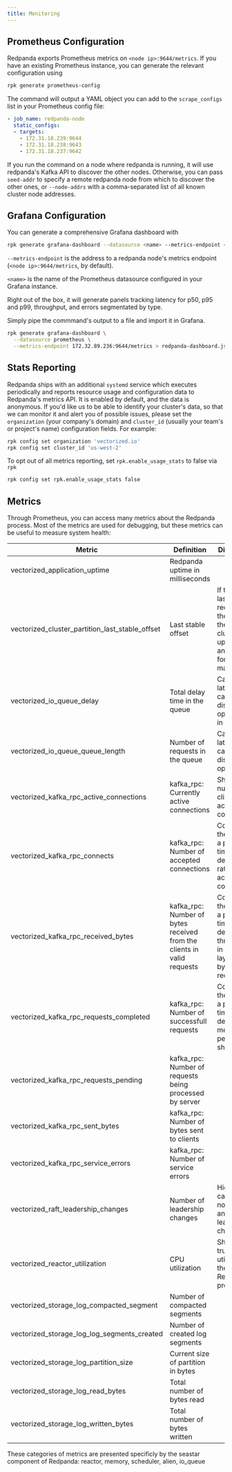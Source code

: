 ```yaml
---
title: Monitoring
---
```

<head>
    <meta name="title" content="Monitoring | Redpanda Docs"/>
    <meta name="description" content="Monitoring and alert configuration for Redpanda."/>
</head>

## Prometheus Configuration

Redpanda exports Prometheus metrics on `<node ip>:9644/metrics`. If you have an
existing Prometheus instance, you can generate the relevant configuration using

```bash
rpk generate prometheus-config
```

The command will output a YAML object you can add to the `scrape_configs` list
in your Prometheus config file:

```yaml
- job_name: redpanda-node
  static_configs:
  - targets:
    - 172.31.18.239:9644
    - 172.31.18.238:9643
    - 172.31.18.237:9642
```

If you run the command on a node where redpanda is running, it will use
redpanda's Kafka API to discover the other nodes. Otherwise, you can pass
`seed-addr` to specify a remote redpanda node from which to discover the other
ones, or `--node-addrs` with a comma-separated list of all known cluster node
addresses.

## Grafana Configuration

You can generate a comprehensive Grafana dashboard with
```bash
rpk generate grafana-dashboard --datasource <name> --metrics-endpoint <url>
```

`--metrics-endpoint` is the address to a redpanda node's metrics endpoint
(`<node ip>:9644/metrics`, by default).

`<name>` is the name of the Prometheus datasource configured in your
Grafana instance.

Right out of the box, it will generate panels tracking latency for p50, p95 and
p99, throughput, and errors segmentated by type.

Simply pipe the commmand's output to a file and import it in Grafana.

```bash
rpk generate grafana-dashboard \
  --datasource prometheus \
  --metrics-endpoint 172.32.89.236:9644/metrics > redpanda-dashboard.json
```

## Stats Reporting

Redpanda ships with an additional `systemd` service which executes periodically
and reports resource usage and configuration data to Redpanda's metrics API.
It is enabled by default, and the data is anonymous. If you'd like us to be able
to identify your cluster's data, so that we can monitor it and alert you of
possible issues, please set the `organization` (your company's domain) and
`cluster_id` (usually your team's or project's name) configuration fields. For
example:

```bash
rpk config set organization 'vectorized.io'
rpk config set cluster_id 'us-west-2'
```

To opt out of all metrics reporting, set `rpk.enable_usage_stats` to false via
`rpk`

```bash
rpk config set rpk.enable_usage_stats false
```

## Metrics

Through Prometheus, you can access many metrics about the Redpanda process.
Most of the metrics are used for debugging, but these metrics can be useful to measure system health:

| Metric | Definition | Diagnostics |
| --- | --- | --- |
| vectorized_application_uptime | Redpanda uptime in milliseconds |  |
| vectorized_cluster_partition_last_stable_offset | Last stable offset | If this is the last record received by the cluster, then the cluster is up-to-date and ready for maintenance |
| vectorized_io_queue_delay | Total delay time in the queue | Can indicate latency caused by disk operations in seconds |
| vectorized_io_queue_queue_length | Number of requests in the queue | Can indicate latency caused by disk operations |
| vectorized_kafka_rpc_active_connections | kafka_rpc: Currently active connections | Shows the number of clients actively connected |
| vectorized_kafka_rpc_connects | kafka_rpc: Number of accepted connections | Compare to the value at a previous time to derive the rate of accepted connections |
| vectorized_kafka_rpc_received_bytes | kafka_rpc: Number of bytes received from the clients in valid requests | Compare to the value at a previous time to derive the throughput in kafka layer in bytes/sec received |
| vectorized_kafka_rpc_requests_completed | kafka_rpc: Number of successfull requests | Compare to the value at a previous time to derive the messages per sec per shard |
| vectorized_kafka_rpc_requests_pending | kafka_rpc: Number of requests being processed by server |  |
| vectorized_kafka_rpc_sent_bytes | kafka_rpc: Number of bytes sent to clients |  |
| vectorized_kafka_rpc_service_errors | kafka_rpc: Number of service errors |  |
| vectorized_raft_leadership_changes | Number of leadership changes | High value can indicate nodes failing and causing leadership changes |
| vectorized_reactor_utilization | CPU utilization | Shows the true utilization of the CPU by Redpanda process |
| vectorized_storage_log_compacted_segment | Number of compacted segments |  |
| vectorized_storage_log_log_segments_created | Number of created log segments |  |
| vectorized_storage_log_partition_size | Current size of partition in bytes |  |
| vectorized_storage_log_read_bytes | Total number of bytes read |  |
| vectorized_storage_log_written_bytes | Total number of bytes written |  |

These categories of metrics are presented specificly by the seastar component of Redpanda: reactor, memory, scheduler, alien, io_queue